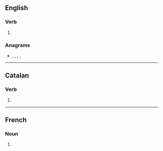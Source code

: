 ==English==

===Verb===
{{head|en|verb form}}

# {{en-third-person singular of|rebut}}

===Anagrams===
* {{l|en|brutes}}, {{l|en|burets}}, {{l|en|Buster}}, {{l|en|buster}}, {{l|en|tubers}}

----

==Catalan==

===Verb===
{{head|ca|verb form}}

# {{ca-verb form of|g=mpl|m=ptc|t=past|rebre}}

----

==French==

===Noun===
{{head|fr|noun plural form|g=?}}

# {{plural of|rebut|lang=fr}}